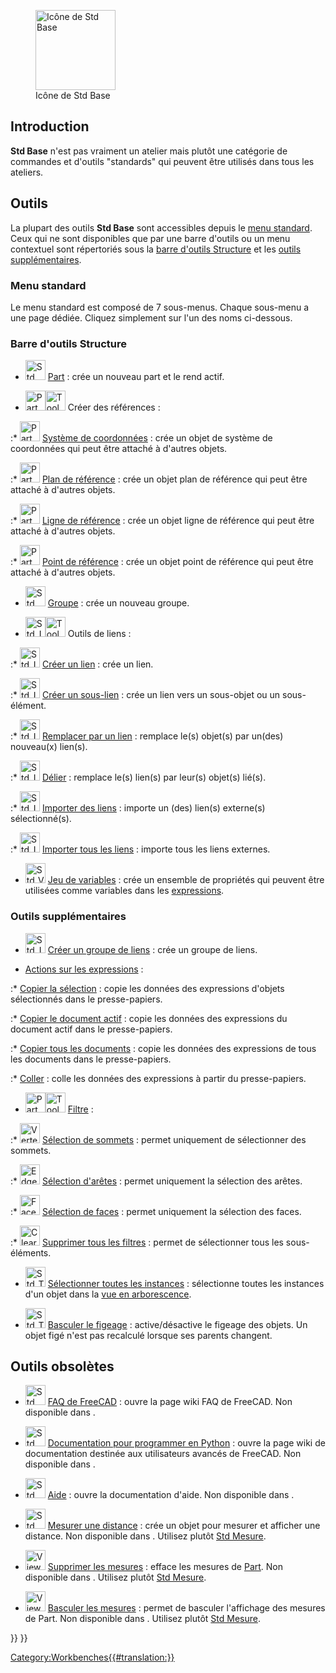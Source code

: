 <languages/>

{{Docnav/fr
|[[Workbenches/fr|Ateliers]]
|[[Assembly_Workbench/fr|Atelier Assembly]]
|IconL=
|IconR=Workbench_Assembly.svg
}}

[[Image:Freecad.svg|thumb|128px|Icône de Std Base]]

{{TOCright}}

==Introduction==

'''Std Base''' n'est pas vraiment un atelier mais plutôt une catégorie de commandes et d'outils "standards" qui peuvent être utilisés dans tous les ateliers.

<span id="Tools"></span>
==Outils==

La plupart des outils '''Std Base''' sont accessibles depuis le [[Standard_Menu/fr|menu standard]]. Ceux qui ne sont disponibles que par une barre d'outils ou un menu contextuel sont répertoriés sous la [[#Barre_d'outils_Structure|barre d'outils Structure]] et les [[#Outils_supplémentaires|outils supplémentaires]].

<span id="Standard_menu"></span>
=== Menu standard ===

Le menu standard est composé de 7 sous-menus. Chaque sous-menu a une page dédiée. Cliquez simplement sur l'un des noms ci-dessous.

<!--Veuillez garder les informations ci-dessous synchronisées avec Std_Base, Standard_Menu, Std_File_Menu etc.-->
{{StdMenu
|
[[Std_File_Menu/fr|Fichier]]
&nbsp;&nbsp;&nbsp;
[[Std_Edit_Menu/fr|Édition]]
&nbsp;&nbsp;&nbsp;
[[Std_View_Menu/fr|Affichage]]
&nbsp;&nbsp;&nbsp;
[[Std_Tools_Menu/fr|Outils]]
&nbsp;&nbsp;&nbsp;
[[Std_Macro_Menu/fr|Macro]]
&nbsp;&nbsp;&nbsp;
[[Std_Windows_Menu/fr|Fenêtre]]
&nbsp;&nbsp;&nbsp;
[[Std_Help_Menu/fr|Aide]]
}}

<span id="Structure_toolbar"></span>
=== Barre d'outils Structure ===

* [[File:Std_Part.svg|32px]] [[Std_Part/fr|Part]] : crée un nouveau part et le rend actif.

* <span id="Part_Datums">[[File:Part_CoordinateSystem.svg|x32px]][[Image:Toolbar_flyout_arrow_blue_background.svg|x32px]] Créer des références {{Version/fr|1.1}} :</span><!--Do not edit span id: the PartDesign_CompDatums pages redirect here-->

:* [[File:Part_CoordinateSystem.svg|32px]] [[Part_CoordinateSystem/fr|Système de coordonnées]] : crée un objet de système de coordonnées qui peut être attaché à d'autres objets. {{Version/fr|1.1}}

:* [[File:Part_DatumPlane.svg|32px]] [[Part_DatumPlane/fr|Plan de référence]] : crée un objet plan de référence qui peut être attaché à d'autres objets. {{Version/fr|1.1}}

:* [[File:Part_DatumLine.svg|32px]] [[Part_DatumLine/fr|Ligne de référence]] : crée un objet ligne de référence qui peut être attaché à d'autres objets. {{Version/fr|1.1}}

:* [[File:Part_DatumPoint.svg|32px]] [[Part_DatumPoint/fr|Point de référence]] : crée un objet point de référence qui peut être attaché à d'autres objets. {{Version/fr|1.1}}

* [[File:Std_Group.svg|32px]] [[Std_Group/fr|Groupe]] : crée un nouveau groupe.

* <span id="Std_LinkActions">[[File:Std_LinkMake.svg|x32px]][[Image:Toolbar_flyout_arrow_blue_background.svg|x32px]] Outils de liens :</span><!--Do not edit span id: the Draft_ArcTools pages redirect here-->

:* [[File:Std_LinkMake.svg|32px]] [[Std_LinkMake/fr|Créer un lien]] : crée un lien.

:* [[File:Std_LinkMakeRelative.svg|32px]] [[Std_LinkMakeRelative/fr|Créer un sous-lien]] : crée un lien vers un sous-objet ou un sous-élément.

:* [[File:Std_LinkReplace.svg|32px]] [[Std_LinkReplace/fr|Remplacer par un lien]] : remplace le(s) objet(s) par un(des) nouveau(x) lien(s).

:* [[File:Std_LinkUnlink.svg|32px]] [[Std_LinkUnlink/fr|Délier]] : remplace le(s) lien(s) par leur(s) objet(s) lié(s).

:* [[File:Std_LinkImport.svg|32px]] [[Std_LinkImport/fr|Importer des liens]] : importe un (des) lien(s) externe(s) sélectionné(s).

:* [[File:Std_LinkImportAll.svg|32px]] [[Std_LinkImportAll/fr|Importer tous les liens]] : importe tous les liens externes.

* [[File:Std_VarSet.svg|32px]] [[Std_VarSet/fr|Jeu de variables]] : crée un ensemble de propriétés qui peuvent être utilisées comme variables dans les [[Expressions/fr|expressions]]. {{Version/fr|1.0}}

<span id="Additional_tools"></span>
===Outils supplémentaires===

* [[File:Std_LinkMakeGroup.svg|32px]] [[Std_LinkMakeGroup/fr|Créer un groupe de liens]] : crée un groupe de liens.

* [[Std_Expressions/fr|Actions sur les expressions]] :

:* [[Std_Expressions/fr#Copier_la_sélection|Copier la sélection]] : copie les données des expressions d'objets sélectionnés dans le presse-papiers.

:* [[Std_Expressions/fr#Copier_le_document_actif|Copier le document actif]] : copie les données des expressions du document actif dans le presse-papiers.

:* [[Std_Expressions/fr#Copier_tous_les_documents|Copier tous les documents]] : copie les données des expressions de tous les documents dans le presse-papiers.

:* [[Std_Expressions/fr#Coller|Coller]] : colle les données des expressions à partir du presse-papiers.

* [[Image:Part_SelectFilter.svg|x32px]][[Image:Toolbar_flyout_arrow_blue_background.svg|x32px]] [[Part_SelectFilter/fr|Filtre]] : {{Version/fr|1.0}}

:* [[Image:Vertex-selection.svg|32px]] [[Part_SelectFilter/fr#Sélection_de_sommets|Sélection de sommets]] : permet uniquement de sélectionner des sommets.

:* [[Image:Edge-selection.svg|32px]] [[Part_SelectFilter/fr#Sélection_d'arêtes|Sélection d'arêtes]] : permet uniquement la sélection des arêtes.

:* [[Image:Face-selection.svg|32px]] [[Part_SelectFilter/fr#Sélection_de_faces|Sélection de faces]] : permet uniquement la sélection des faces.

:* [[Image:Clear-selection.svg|32px]] [[Part_SelectFilter/fr#Supprimer_tous_les_filtres|Supprimer tous les filtres]] : permet de sélectionner tous les sous-éléments.

* [[File:Std_TreeSelectAllInstances.svg|32px]] [[Std_TreeSelectAllInstances/fr|Sélectionner toutes les instances]] : sélectionne toutes les instances d'un objet dans la [[Tree_view/fr|vue en arborescence]].

* [[File:Std_ToggleFreeze.svg|32px]] [[Std_ToggleFreeze/fr|Basculer le figeage]] : active/désactive le figeage des objets. Un objet figé n'est pas recalculé lorsque ses parents changent. {{Version/fr|1.0}}

<span id="Obsolete_tools"></span>
== Outils obsolètes ==

* [[File:Std_FreeCADFAQ.svg|32px]] [[Std_FreeCADFAQ/fr|FAQ de FreeCAD]] : ouvre la page wiki FAQ de FreeCAD. Non disponible dans {{VersionPlus/fr|1.1}}.

* [[File:Std_FreeCADPowerUserHub.svg|32px]] [[Std_FreeCADPowerUserHub/fr|Documentation pour programmer en Python]] : ouvre la page wiki de documentation destinée aux utilisateurs avancés de FreeCAD. Non disponible dans {{VersionPlus/fr|1.1}}.

* [[File:Std_OnlineHelp.svg|32px]] [[Std_OnlineHelp/fr|Aide]] : ouvre la documentation d'aide. Non disponible dans {{VersionPlus/fr|1.1}}.

* [[Image:Std_MeasureDistance.svg|32px]] [[Std_MeasureDistance/fr|Mesurer une distance]] : crée un objet pour mesurer et afficher une distance. Non disponible dans {{VersionPlus/fr|1.0}}. Utilisez plutôt [[Std_Measure/fr|Std Mesure]].

* [[Image:View_Measure_Clear_All.svg|32px]] [[View_Measure_Clear_All/fr|Supprimer les mesures]] : efface les mesures de [[Part_Workbench/fr|Part]]. Non disponible dans {{VersionPlus/fr|1.0}}. Utilisez plutôt [[Std_Measure/fr|Std Mesure]].

* [[Image:View_Measure_Toggle_All.svg|32px]] [[View_Measure_Toggle_All/fr|Basculer les mesures]] : permet de basculer l'affichage des mesures de Part. Non disponible dans {{VersionPlus/fr|1.0}}. Utilisez plutôt [[Std_Measure/fr|Std Mesure]].


{{Docnav/fr
|[[Workbenches/fr|Ateliers]]
|[[Assembly_Workbench/fr|Atelier Assembly]]
|IconL=
|IconR=Workbench_Assembly.svg
}}

{{Std_Base_navi{{#translation:}}}}
{{Userdocnavi{{#translation:}}}}
[[Category:Workbenches{{#translation:}}]]